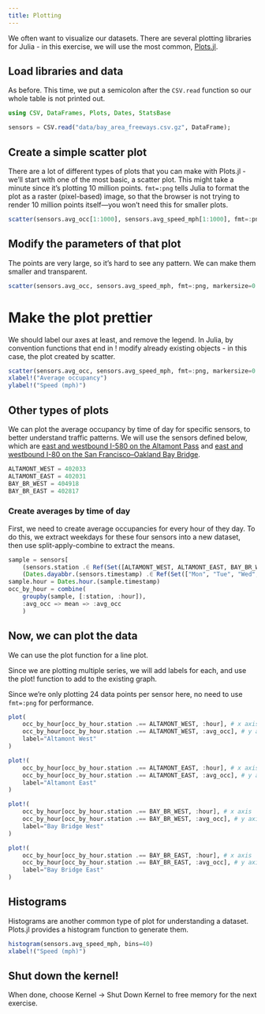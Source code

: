 ```yaml
---
title: Plotting
---
```



We often want to visualize our datasets. There are several plotting libraries for Julia - in this exercise, we will use the most common, [Plots.jl](https://github.com/JuliaPlots/Plots.jl).


## Load libraries and data

As before. This time, we put a semicolon after the `CSV.read` function so our whole table is not printed out.

```julia
using CSV, DataFrames, Plots, Dates, StatsBase
```

```julia
sensors = CSV.read("data/bay_area_freeways.csv.gz", DataFrame);
```

## Create a simple scatter plot

There are a lot of different types of plots that you can make with Plots.jl - we'll start with one of the most basic, a scatter plot. This might take a minute since it's plotting 10 million points. `fmt=:png` tells Julia to format the plot as a raster (pixel-based) image, so that the browser is not trying to render 10 million points itself—you won't need this for smaller plots.

```julia
scatter(sensors.avg_occ[1:1000], sensors.avg_speed_mph[1:1000], fmt=:png)
```

## Modify the parameters of that plot

The points are very large, so it's hard to see any pattern. We can make them smaller and transparent. 

```julia
scatter(sensors.avg_occ, sensors.avg_speed_mph, fmt=:png, markersize=0.01, alpha=0.1)
```

# Make the plot prettier

We should label our axes at least, and remove the legend. In Julia, by convention functions that end in ! modify already existing objects - in this case, the plot created by scatter.

```julia
scatter(sensors.avg_occ, sensors.avg_speed_mph, fmt=:png, markersize=0.01, alpha=0.1, legend=false)
xlabel!("Average occupancy")
ylabel!("Speed (mph)")
```

## Other types of plots

We can plot the average occupancy by time of day for specific sensors, to better understand traffic patterns. We will use the sensors defined below, which are [east and westbound I-580 on the Altamont Pass](https://www.openstreetmap.org/#map=15/37.7266/-121.6534) and [east and westbound I-80 on the San Francisco–Oakland Bay Bridge](https://www.openstreetmap.org/#map=14/37.8047/-122.3640).

```julia
ALTAMONT_WEST = 402033
ALTAMONT_EAST = 402031
BAY_BR_WEST = 404918
BAY_BR_EAST = 402817
```

### Create averages by time of day

First, we need to create average occupancies for every hour of they day. To do this, we extract weekdays for these four sensors into a new dataset, then use split-apply-combine to extract the means.

```julia
sample = sensors[
    (sensors.station .∈ Ref(Set([ALTAMONT_WEST, ALTAMONT_EAST, BAY_BR_WEST, BAY_BR_EAST]))) .&&
    (Dates.dayabbr.(sensors.timestamp) .∈ Ref(Set(["Mon", "Tue", "Wed", "Thu", "Fri"]))), :]
sample.hour = Dates.hour.(sample.timestamp)
occ_by_hour = combine(
    groupby(sample, [:station, :hour]),
    :avg_occ => mean => :avg_occ
    )
```

## Now, we can plot the data

We can use the plot function for a line plot.

Since we are plotting multiple series, we will add labels for each, and use the plot! function to add to the existing graph.

Since we're only plotting 24 data points per sensor here, no need to use `fmt=:png` for performance.

```julia
plot(
    occ_by_hour[occ_by_hour.station .== ALTAMONT_WEST, :hour], # x axis
    occ_by_hour[occ_by_hour.station .== ALTAMONT_WEST, :avg_occ], # y axis
    label="Altamont West"
)

plot!(
    occ_by_hour[occ_by_hour.station .== ALTAMONT_EAST, :hour], # x axis
    occ_by_hour[occ_by_hour.station .== ALTAMONT_EAST, :avg_occ], # y axis
    label="Altamont East"
)

plot!(
    occ_by_hour[occ_by_hour.station .== BAY_BR_WEST, :hour], # x axis
    occ_by_hour[occ_by_hour.station .== BAY_BR_WEST, :avg_occ], # y axis
    label="Bay Bridge West"
)

plot!(
    occ_by_hour[occ_by_hour.station .== BAY_BR_EAST, :hour], # x axis
    occ_by_hour[occ_by_hour.station .== BAY_BR_EAST, :avg_occ], # y axis
    label="Bay Bridge East"
)
```

## Histograms

Histograms are another common type of plot for understanding a dataset. Plots.jl provides a histogram function to generate them.

```julia
histogram(sensors.avg_speed_mph, bins=40)
xlabel!("Speed (mph)")
```

## Shut down the kernel!

When done, choose Kernel -> Shut Down Kernel to free memory for the next exercise.


